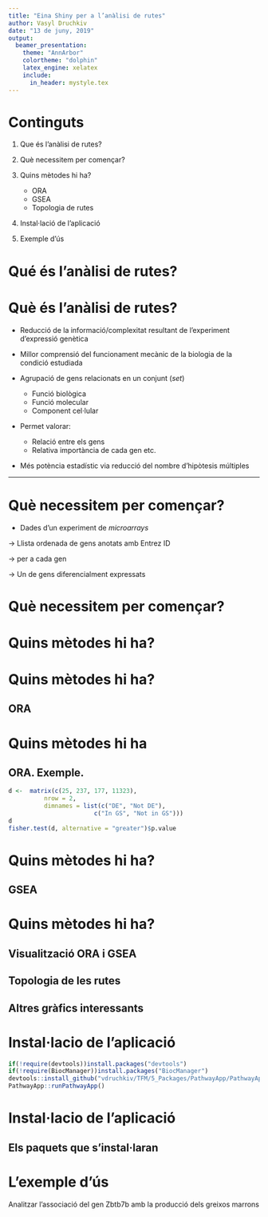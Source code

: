 ```yaml
---
title: "Eina Shiny per a l’anàlisi de rutes"
author: Vasyl Druchkiv
date: "13 de juny, 2019"
output:
  beamer_presentation: 
    theme: "AnnArbor"
    colortheme: "dolphin"
    latex_engine: xelatex
    include:
      in_header: mystyle.tex
---
```


# Continguts

1. Que és l'anàlisi de rutes?

2. Què necessitem per començar?

3. Quins mètodes hi ha?
    + ORA
    + GSEA
    + Topologia de rutes

4. Instal·lació de l'aplicació

5. Exemple d'ús


# Qué és l'anàlisi de rutes?
\begin{center}
\begin{alertenv}
Un Pathway és un conjunt de gens que actuen junts per dur a terme un procès biològic.
\end{alertenv}
\end{center}

# Què és l'anàlisi de rutes?

- Reducció de la informació/complexitat resultant de l'experiment d'expressió genètica

- Millor comprensió del funcionament mecànic de la biologia de la condició estudiada

- Agrupació de gens relacionats en un conjunt (*set*)
    + Funció biològica
    + Funció molecular
    + Component cel·lular

- Permet valorar:
    + Relació entre els gens
    + Relativa importància de cada gen etc.

- Més potència estadístic via reducció del nombre d'hipòtesis múltiples
  
---


# Què necessitem per començar?

- Dades d'un experiment de *microarrays*

\begin{figure}[H]
\centering
\includegraphics[width=0.35\textwidth]{figures/Pipeline_Microarray.jpg} 
\caption{El procès d'anàlisi de microarrays.}
\end{figure}

$\rightarrow$ Llista ordenada de gens anotats amb Entrez ID

$\rightarrow$ \textit{log Fold Change} per a cada gen

$\rightarrow$ Un \textit{subset} de gens diferencialment expressats

# Què necessitem per començar?
\footnotesize
\begin{itemize}
\item Una base de dades d'anotació de les rutes/conceptes
\begin{itemize}
\item \href{http://geneontology.org/docs/ontology-documentation/}{Gene Ontology (GO)}
\begin{itemize}
    \item Biological proces
    \item Molecular function
    \item Cellular component
\end{itemize}
\item \href{https://www.genome.jp/kegg/pathway.html}{KEGG}
\begin{itemize}
\item Metabolism
\item Genetic Information Processing
\item Environmental Information Processing
\item Cellular Processes
\item Organismal Systems
\item Human Deseases
\item Drug Development
\end{itemize}
\item \href{https://reactome.org/PathwayBrowser/}{Reactome}
\end{itemize}
\end{itemize}

# Quins mètodes hi ha?

\begin{figure}[H]
\centering
\includegraphics[width=0.8\textwidth]{figures/Pipeline_Pathway.png} 
\caption{Mètodes per a anàlisi de les rutes.}
\end{figure}

# Quins mètodes hi ha?
## ORA

\begin{figure}[H]
\centering
\includegraphics[width=0.4\textwidth]{figures/boyle} 
\end{figure}


\begin{enumerate}
\item Selecció dels gens diferencialment expressats.


\item Determinar si algunes rutes anoten la llista especificada de gens amb la freqüència més alta que la que s’esperaria per casualitat.


$$p = 1 - \displaystyle\sum_{i = 0}^{k-1}\frac{{M \choose i}{{N-M} \choose {n-i}}} {{N \choose n}}$$

\item Ajustament de valors de P per a \textit{Multiple hypothesis testing}

\end{enumerate}

# Quins mètodes hi ha
## ORA. Exemple.

```r
d <-  matrix(c(25, 237, 177, 11323), 
          nrow = 2, 
          dimnames = list(c("DE", "Not DE"),
                        c("In GS", "Not in GS")))
d
fisher.test(d, alternative = "greater")$p.value
```


# Quins mètodes hi ha?
## GSEA

\begin{figure}[H]
\centering
\includegraphics[width=0.4\textwidth]{figures/subramanian} 
\end{figure}

\begin{figure}[H]
\centering
\includegraphics[width=0.4\textwidth]{figures/GSEA_Method} 
\end{figure}

\begin{enumerate}
\item Càlcul de la puntuació d'enriquement (\textit{ES: Enrichment Score}). 
\item Estimació del nivell de significació per a la puntuació \textit{ES}. 
\item Càlcul del valor de P ajustat. 
\end{enumerate}

# Quins mètodes hi ha?
\footnotesize
## Visualització ORA i GSEA
\begin{itemize}
\item Bar Plot
\item Dot Plot
\item GSEA Plot
\end{itemize}

## Topologia de les rutes

\begin{itemize}
\item Gràfic de les rutes \href{https://yulab-smu.github.io/clusterProfiler-book/chapter12.html\#pathview-from-pathview-package}{KEGG}
\item Gràfic de les rutes Reactome. 
\end{itemize}

## Altres gràfics interessants

\begin{itemize}
\item GO Plots

$\rightarrow$ Relacions \textit{is a}, \textit{part of}, \textit{regulate}
\item \href{https://yulab-smu.github.io/clusterProfiler-book/chapter12.html\#enrichment-map}{Enrichment Map}

$\rightarrow$ Reduir/simplificar la informació obtinguda mitjançant els mètodes ORA o GSEA

\item \href{https://yulab-smu.github.io/clusterProfiler-book/chapter12.html|\#gene-concept-network}{Gene-Concept Network}

$\rightarrow$ Els gens compartits entre les categories/rutes
\end{itemize}

# Instal·lacio de l'aplicació

\centering \underline{L'aplicació està empaquetada i guardada en \href{https://github.com/vdruchkiv/TFM}{GitHub}}

\vspace{5mm} 
\scriptsize
```r
if(!require(devtools))install.packages("devtools")
if(!require(BiocManager))install.packages("BiocManager")
devtools::install_github("vdruchkiv/TFM/5_Packages/PathwayApp/PathwayApp")
PathwayApp::runPathwayApp()
```

# Instal·lacio de l'aplicació
## Els paquets que s'instal·laran

\scriptsize
\begin{center}
\begin{tabular}{||c | c ||} 
\hline\hline 
\textbf{Paquet} & \textbf{Font} \\ [0.5ex] 
\hline\hline
clusterProfiler & Bioconductor \\
\hline
ReactomePA & Bioconductor \\
\hline
pathview & Bioconductor \\ 
\hline
pathviewPatched & GitHub vdruchkiv/TFM\\
\hline
dplyr & CRAN \\
\hline 
ggplot2 & CRAN \\
\hline
knitr & CRAN \\
\hline
kableExtra & CRAN \\
\hline
formattable & CRAN \\
\hline
shiny & CRAN \\
\hline 
shinydashboard & CRAN \\ 
\hline
shinyhelper & CRAN \\
\hline 
shinycssloaders & CRAN\\
\hline\hline
\end{tabular}
\end{center}

\vspace{5mm} 
\Large
\centering\textcolor{red}{L'usuari ha de baixar les bases d'anotacions d'interès!!!}

# L'exemple d'ús
\begin{itemize}
\item Dades de Li et al. (2017).
\item \href{https://www.ncbi.nlm.nih.gov/geo/query/acc.cgi?acc=GSE100924}{GSE100924}
\item Organism: Mus Musculus
\item Dades normalitzades i preanalitzades en \href{https://github.com/alexsanchezpla/StatisticalAnalysisOfMicroarrayData}{Github Sanchez Pla}
\item Comparació KO vs. WT a temperatures fredes
\end{itemize}
\textbf{OBJECTIU:} Analitzar l'associació del gen Zbtb7b amb la producció dels greixos marrons